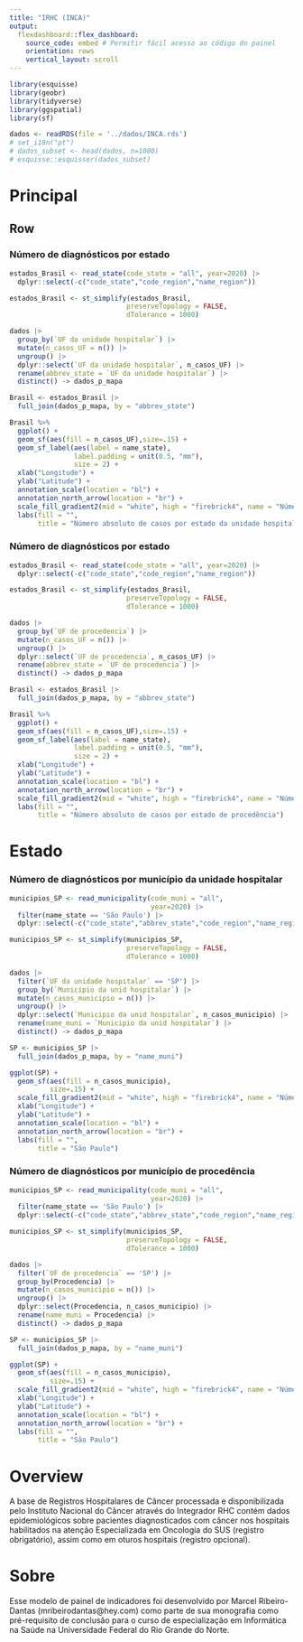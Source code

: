 ```yaml
---
title: "IRHC (INCA)"
output: 
  flexdashboard::flex_dashboard:
    source_code: embed # Permitir fácil acesso ao código do painel
    orientation: rows
    vertical_layout: scroll
---
```


```r
library(esquisse)
library(geobr)
library(tidyverse)
library(ggspatial)
library(sf)

dados <- readRDS(file = '../dados/INCA.rds')
# set_i18n("pt")
# dados_subset <- head(dados, n=1000)
# esquisse::esquisser(dados_subset)
```

Principal
=============================

Row
----------------------------------
### Número de diagnósticos por estado
```r
estados_Brasil <- read_state(code_state = "all", year=2020) |>
  dplyr::select(-c("code_state","code_region","name_region"))

estados_Brasil <- st_simplify(estados_Brasil,
                             preserveTopology = FALSE,
                             dTolerance = 1000)

dados |>
  group_by(`UF da unidade hospitalar`) |>
  mutate(n_casos_UF = n()) |>
  ungroup() |>
  dplyr::select(`UF da unidade hospitalar`, n_casos_UF) |>
  rename(abbrev_state = `UF da unidade hospitalar`) |>
  distinct() -> dados_p_mapa

Brasil <- estados_Brasil |>
  full_join(dados_p_mapa, by = "abbrev_state")

Brasil %>% 
  ggplot() +
  geom_sf(aes(fill = n_casos_UF),size=.15) +
  geom_sf_label(aes(label = name_state),
                label.padding = unit(0.5, "mm"),
                size = 2) +
  xlab("Longitude") + 
  ylab("Latitude") +
  annotation_scale(location = "bl") +
  annotation_north_arrow(location = "br") +
  scale_fill_gradient2(mid = "white", high = "firebrick4", name = "Número de casos", labels = scales::comma) + 
  labs(fill = "",
       title = "Número absoluto de casos por estado da unidade hospitalar") 
```

### Número de diagnósticos por estado
```r
estados_Brasil <- read_state(code_state = "all", year=2020) |>
  dplyr::select(-c("code_state","code_region","name_region"))

estados_Brasil <- st_simplify(estados_Brasil,
                             preserveTopology = FALSE,
                             dTolerance = 1000)

dados |>
  group_by(`UF de procedencia`) |>
  mutate(n_casos_UF = n()) |>
  ungroup() |>
  dplyr::select(`UF de procedencia`, n_casos_UF) |>
  rename(abbrev_state = `UF de procedencia`) |>
  distinct() -> dados_p_mapa

Brasil <- estados_Brasil |>
  full_join(dados_p_mapa, by = "abbrev_state")

Brasil %>% 
  ggplot() +
  geom_sf(aes(fill = n_casos_UF),size=.15) +
  geom_sf_label(aes(label = name_state),
                label.padding = unit(0.5, "mm"),
                size = 2) +
  xlab("Longitude") + 
  ylab("Latitude") +
  annotation_scale(location = "bl") +
  annotation_north_arrow(location = "br") +
  scale_fill_gradient2(mid = "white", high = "firebrick4", name = "Número de casos", labels = scales::comma) + 
  labs(fill = "",
       title = "Número absoluto de casos por estado de procedência") 
```

# Estado
### Número de diagnósticos por município da unidade hospitalar
```r
municipios_SP <- read_municipality(code_muni = "all",
                                   year=2020) |>
  filter(name_state == 'São Paulo') |>
  dplyr::select(-c("code_state","abbrev_state","code_region","name_region","name_state"))

municipios_SP <- st_simplify(municipios_SP,
                             preserveTopology = FALSE,
                             dTolerance = 1000)

dados |>
  filter(`UF da unidade hospitalar` == 'SP') |>
  group_by(`Municipio da unid hospitalar`) |>
  mutate(n_casos_municipio = n()) |>
  ungroup() |>
  dplyr::select(`Municipio da unid hospitalar`, n_casos_municipio) |>
  rename(name_muni = `Municipio da unid hospitalar`) |>
  distinct() -> dados_p_mapa

SP <- municipios_SP |>
  full_join(dados_p_mapa, by = "name_muni")

ggplot(SP) +
  geom_sf(aes(fill = n_casos_municipio),
          size=.15) +
  scale_fill_gradient2(mid = "white", high = "firebrick4", name = "Número de casos", labels = scales::comma) + 
  xlab("Longitude") +
  ylab("Latitude") +
  annotation_scale(location = "bl") +
  annotation_north_arrow(location = "br") +
  labs(fill = "",
       title = "São Paulo")
```

### Número de diagnósticos por município de procedência
```r
municipios_SP <- read_municipality(code_muni = "all",
                                   year=2020) |>
  filter(name_state == 'São Paulo') |>
  dplyr::select(-c("code_state","abbrev_state","code_region","name_region","name_state"))

municipios_SP <- st_simplify(municipios_SP,
                             preserveTopology = FALSE,
                             dTolerance = 1000)

dados |>
  filter(`UF de procedencia` == 'SP') |>
  group_by(Procedencia) |>
  mutate(n_casos_municipio = n()) |>
  ungroup() |>
  dplyr::select(Procedencia, n_casos_municipio) |>
  rename(name_muni = Procedencia) |>
  distinct() -> dados_p_mapa

SP <- municipios_SP |>
  full_join(dados_p_mapa, by = "name_muni")

ggplot(SP) +
  geom_sf(aes(fill = n_casos_municipio),
          size=.15) +
  scale_fill_gradient2(mid = "white", high = "firebrick4", name = "Número de casos", labels = scales::comma) + 
  xlab("Longitude") +
  ylab("Latitude") +
  annotation_scale(location = "bl") +
  annotation_north_arrow(location = "br") +
  labs(fill = "",
       title = "São Paulo")
```

# Overview {.sidebar}
A base de Registros Hospitalares de Câncer processada e disponibilizada pelo Instituto Nacional do Câncer através do Integrador RHC contém dados epidemiológicos sobre pacientes diagnosticados com câncer nos hospitais habilitados na atenção Especializada em Oncologia do SUS (registro obrigatório), assim como em oturos hospitais (registro opcional).

# Sobre
Esse modelo de painel de indicadores foi desenvolvido por Marcel Ribeiro-Dantas (mribeirodantas@hey.com) como parte de sua monografia como pré-requisito de conclusão para o curso de especialização em Informática na Saúde na Universidade Federal do Rio Grande do Norte.